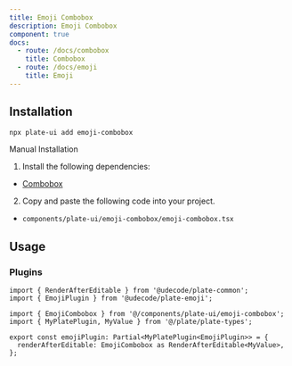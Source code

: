 ```yaml
---
title: Emoji Combobox
description: Emoji Combobox
component: true
docs:
  - route: /docs/combobox
    title: Combobox
  - route: /docs/emoji
    title: Emoji
---
```


<ComponentPreview name="playground-demo" id="emoji" />

## Installation

```bash
npx plate-ui add emoji-combobox
```

<Accordion type="single" collapsible>
<AccordionItem value="manual-installation">
<AccordionTrigger>Manual Installation</AccordionTrigger>
<AccordionContent>

1. Install the following dependencies:

- [Combobox](/docs/combobox)

2. Copy and paste the following code into your project.

- `components/plate-ui/emoji-combobox/emoji-combobox.tsx`

<ComponentSource name="emoji-combobox" />

</AccordionContent>

</AccordionItem>
</Accordion>

## Usage

### Plugins

```tsx
import { RenderAfterEditable } from '@udecode/plate-common';
import { EmojiPlugin } from '@udecode/plate-emoji';

import { EmojiCombobox } from '@/components/plate-ui/emoji-combobox';
import { MyPlatePlugin, MyValue } from '@/plate/plate-types';

export const emojiPlugin: Partial<MyPlatePlugin<EmojiPlugin>> = {
  renderAfterEditable: EmojiCombobox as RenderAfterEditable<MyValue>,
};
```
